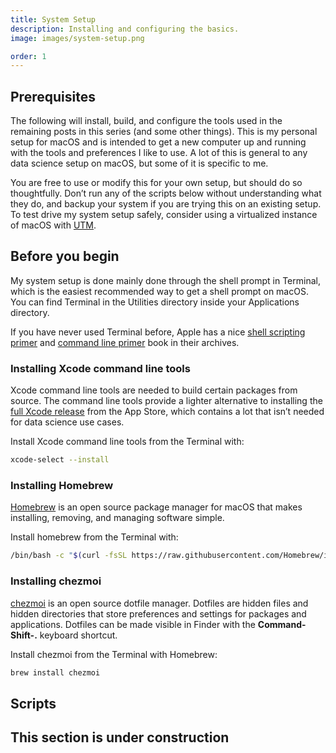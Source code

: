```yaml
---
title: System Setup
description: Installing and configuring the basics.
image: images/system-setup.png

order: 1
---
```


## Prerequisites

The following will install, build, and configure the tools used in the remaining posts in this series (and some other things). This is my personal setup for macOS and is intended to get a new computer up and running with the tools and preferences I like to use. A lot of this is general to any data science setup on macOS, but some of it is specific to me.

You are free to use or modify this for your own setup, but should do so thoughtfully. Don't run any of the scripts below without understanding what they do, and backup your system if you are trying this on an existing setup. To test drive my system setup safely, consider using a virtualized instance of macOS with [UTM](https://github.com/utmapp/UTM).

::: {.callout-note}
## Before you begin

My system setup is done mainly done through the shell prompt in Terminal, which is the easiest recommended way to get a shell prompt on macOS. You can find Terminal in the Utilities directory inside your Applications directory.

If you have never used Terminal before, Apple has a nice [shell scripting primer](https://developer.apple.com/library/archive/documentation/OpenSource/Conceptual/ShellScripting/Introduction/Introduction.html) and [command line primer](https://developer.apple.com/library/archive/documentation/OpenSource/Conceptual/ShellScripting/CommandLInePrimer/CommandLine.html) book in their archives. 
:::

### Installing Xcode command line tools

Xcode command line tools are needed to build certain packages from source. The command line tools provide a lighter alternative to installing the [full Xcode release](https://itunes.apple.com/ca/app/xcode/id497799835?mt=12) from the App Store, which contains a lot that isn't needed for data science use cases.

Install Xcode command line tools from the Terminal with:

```bash
xcode-select --install
```

### Installing Homebrew

[Homebrew](https://brew.sh/) is an open source package manager for macOS that makes installing, removing, and managing software simple.

Install homebrew from the Terminal with:

```bash
/bin/bash -c "$(curl -fsSL https://raw.githubusercontent.com/Homebrew/install/HEAD/install.sh)"
```

### Installing chezmoi

[chezmoi](https://www.chezmoi.io) is an open source dotfile manager. Dotfiles are hidden files and hidden directories that store preferences and settings for packages and applications. Dotfiles can be made visible in Finder with the **Command-Shift-.** keyboard shortcut.

Install chezmoi from the Terminal with Homebrew:

```bash
brew install chezmoi
```

## Scripts

::: {.callout-caution}
## This section is under construction
:::
